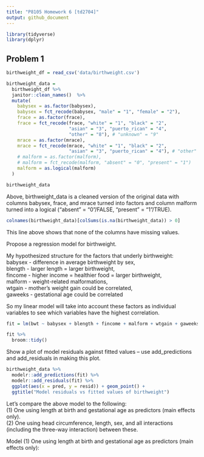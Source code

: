 ```yaml
---
title: "P8105 Homework 6 [td2704]"
output: github_document
---
```



```r

library(tidyverse)
library(dplyr)

```

## Problem 1

```r

birthweight_df = read_csv('data/birthweight.csv')

birthweight_data = 
  birthweight_df %>%
  janitor::clean_names()  %>%
  mutate(
    babysex = as.factor(babysex),
    babysex = fct_recode(babysex, "male" = "1", "female" = "2"),
    frace = as.factor(frace),
    frace = fct_recode(frace, "white" = "1", "black" = "2", 
                       "asian" = "3", "puerto_rican" = "4",
                       "other" = "8"), # "unknown" = "9"
    mrace = as.factor(mrace),
    mrace = fct_recode(mrace, "white" = "1", "black" = "2", 
                       "asian" = "3", "puerto_rican" = "4"), # "other" = "8"
    # malform = as.factor(malform),
    # malform = fct_recode(malform, "absent" = "0", "present" = "1")
    malform = as.logical(malform)
  )

birthweight_data

```

Above, birthweight_data is a cleaned version of the original data with columns babysex, frace,  and mrace turned into factors and column malform turned into a logical ("absent" = "0"/FALSE, "present" = "1"/TRUE).


```r

colnames(birthweight_data)[colSums(is.na(birthweight_data)) > 0] 

```

This line above shows that none of the columns have missing values.

Propose a regression model for birthweight. 

My hypothesized structure for the factors that underly birthweight: \
babysex - difference in average birthweight by sex, \
blength - larger length = larger birthweight, \
fincome - higher income = healthier food = larger birthweight, \
malform - weight-related malformations, \
wtgain - mother's weight gain could be correlated, \
gaweeks - gestational age could be correlated

So my linear model will take into account these factors as individual variables to see which variables have the highest correlation.

```r
fit = lm(bwt ~ babysex + blength + fincome + malform + wtgain + gaweeks, data = birthweight_data)

fit %>% 
  broom::tidy()

```

Show a plot of model residuals against fitted values – use add_predictions and add_residuals in making this plot.

```r

birthweight_data %>%
  modelr::add_predictions(fit) %>%
  modelr::add_residuals(fit) %>%
  ggplot(aes(x = pred, y = resid)) + geom_point() +
  ggtitle("Model residuals vs fitted values of birthweight")

```

Let's compare the above model to the following: \
(1) One using length at birth and gestational age as predictors (main effects only). \
(2) One using head circumference, length, sex, and all interactions (including the three-way interaction) between these.

Model (1) One using length at birth and gestational age as predictors (main effects only):

```r



```



